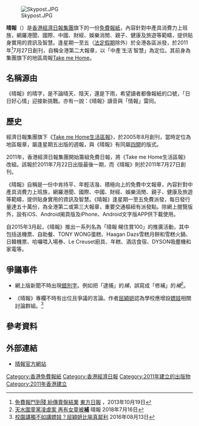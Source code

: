 {{refimprove|time=2017-11-24T07:56:50+00:00}}
{{Infobox Newspaper
| name= 晴報
| image= [[File:晴報_Sky_Post-2.png|280px]]
| caption= 
| type = [[日報|日報]]<br />（周一至周五發行，法定假期除外）
| format= [[小报_(版式)|四開]]
| owners = [[香港經濟日報集團|香港經濟日報集團]]
| publisher = 
| editor    = 
| chiefeditor = 
| assocedito = 
| staff      = 
| foundation = '''{{start date|2011|7|27}}<br>（正式出版，{{age in years and days|2011|7|27|age=no}}）'''
| ceased publication  = 
| language = [[中文|中文]]
| price    = [[免費報紙|免費報紙]]
| headquarters = {{HKG}}[[北角|北角]][[渣華道|渣華道]]321號柯達大廈二期8樓09室及11樓12室
| circulation = 
| ISSN     =
| website  = {{url|www.skypost.hk}}
| free = {{url|www.skypost.hk}}
}}
[[Image:Skypost.JPG|thumb]]

'''晴報'''（{{lang-en|'''Sky Post'''}}）是[[香港經濟日報集團|香港經濟日報集團]]旗下的一份[[免費報紙|免費報紙]]，內容針對中產具消費力上班族，網羅港聞、國際、中國、財經、娛樂消閒、親子、健康及旅遊等範疇，提供貼身實用的資訊及智慧。逢星期一至五（[[香港公眾假期|法定假期]]除外）於全港各區派發，於2011年<ref>[http://orientaldaily.on.cc/cnt/news/20131019/mobile/odn-20131019-1019_00176_008.html 免費報鬥到殘 紛傳賣盤結業] {{Wayback|url=http://orientaldaily.on.cc/cnt/news/20131019/mobile/odn-20131019-1019_00176_008.html |date=20180716223917 }}[[東方日報|東方日報]] ，2013年10月19日</ref>7月27日創刊，自稱全港第二大報章，以「中產˙生活˙智慧」為定位。其前身為集團旗下的地區周報[[Take_me_Home|Take me Home]]。

== 名稱源由 ==
{{原創研究}}
《晴報》的晴字，是不論晴天、陰天，還是下雨，希望讀者都像報紙的口號，「日日好心情」迎接新挑戰。亦有一說：《晴報》讀音與「情報」雷同。

== 歷史 ==
經濟日報集團旗下《[[Take_me_Home|Take me Home生活區報]]》，於2005年8月創刊，當時定位為地區報章，屬逢星期五出版的週報，與《晴報》有同屬[[小报_(版式)|四開]]的版式。

2011年，香港經濟日報集團開始籌組免費日報，將《Take me Home生活區報》改組。該報於2011年7月22日出版最後一期，而《晴報》則於2011年7月27日創刊。

《晴報》自稱是一份中肯持平、年輕活潑、積極向上的免費中文報章，內容針對中產具消費力上班族，網羅港聞、國際、中國、財經、娛樂消閒、親子、健康及旅遊等範疇，提供貼身實用的資訊及智慧。《晴報》逢星期一至五免費派發，每日發行量達五十萬份，為全港第二或第三大報章，重要交通樞紐有派發點。除網上閱覽版外，設有iOS、Android揭頁版及iPhone、Android文字版APP供下載使用。

自2015年3月起，《晴報》推出一系列名為「晴報 睇住賞100」的推廣活動，其中包括送機票、自助餐、TONY WONG蛋糕、Haagan Dazs雪糕月餅和雪糕火鍋、日韓機票、哈囉喂入場券、Le Creuset廚具、年糕、酒店食宿、DYSON吸塵機和家電等。

==爭議事件==
*網上版新聞不時出現[[錯別字|錯別字]]。例如把「逮捕」的''捕''，誤寫成「修補」的''補''<ref>[https://hk.news.yahoo.com/%E5%A4%A9%E6%B0%B4%E5%9C%8D%E7%AB%A5%E9%BB%A8%E5%87%8C%E8%99%90%E6%A1%88-%E5%86%8D%E6%9C%89%E5%A5%B3%E7%AB%A5%E8%A2%AB%E8%A3%9C-224532395.html 天水圍童黨凌虐案 再有女童被'''補'''] {{Wayback|url=https://hk.news.yahoo.com/%E5%A4%A9%E6%B0%B4%E5%9C%8D%E7%AB%A5%E9%BB%A8%E5%87%8C%E8%99%90%E6%A1%88-%E5%86%8D%E6%9C%89%E5%A5%B3%E7%AB%A5%E8%A2%AB%E8%A3%9C-224532395.html |date=20180716224212 }} 晴報	2018年7月16日</ref>。

*《晴報》專欄不時有出位且爭議的言論。作者[[屈穎妍|屈穎妍]]認為學校應增設[[嫖妓|嫖妓]]相關討論群組。<ref>[https://hk.news.appledaily.com/local/daily/article/20160813/19734971 校園講獨不如講嫖妓？屈穎妍比喻真犀利] {{Wayback|url=https://hk.news.appledaily.com/local/daily/article/20160813/19734971 |date=20180716224103 }}2016年08月13日</ref>

== 參考資料 ==
{{reflist}}

== 外部連結 ==
*[http://www.skypost.hk 晴報官方網站]{{Wayback|url=http://www.skypost.hk/ |date=20160318184219 }}

{{香港主要報章|state=autocollapse}}

[[Category:香港免費報紙|Category:香港免費報紙]]
[[Category:香港經濟日報|Category:香港經濟日報]]
[[Category:2011年建立的出版物|Category:2011年建立的出版物]]
[[Category:2011年香港建立|Category:2011年香港建立]]